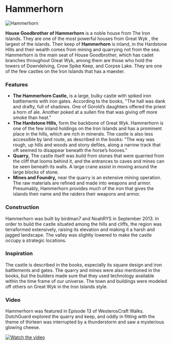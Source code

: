

# Hammerhorn

<Image src="https://cdn.sanity.io/images/1as7cn02/production/5acf99471cfc701b7756377eda569079173edef8-1920x1017.png?w=976&h=350&fit=crop&crop=center&auto=format" alt="Hammerhorn" width={976} height={350}  />

<ProjectDetails
  floatRight
  region="Iron Islands"
  house="House Goodbrother"
  type="Castle"
  status="Completed"
  warp="/warp hammerhorn"
  projectLead="birdman7, NoahRYS"
  dateStarted="September 30, 2013"
  dateCompleted="September 30, 2013"
/>

**House Goodbrother of Hammerhorn** is a noble house from The Iron Islands. They are one of the most powerful houses from Great Wyk , the largest of the islands. Their keep of **Hammerhorn** is inland, in the Hardstone Hills and their wealth comes from mining and quarrying not from the sea. Hammerhorn is the main seat of House Goodbrother, which has cadet branches throughout Great Wyk, among them are those who hold the towers of Downdelving, Crow Spike Keep, and Corpse Lake. They are one of the few castles on the Iron Islands that has a maester.  


### Features

* **The Hammerhorn Castle,** is a large, bulky castle with spiked iron battlements with iron gates. According to the books, "The hall was dank and drafty, full of shadows. One of Gorold’s daughters offered the priest a horn of ale. Another poked at a sullen fire that was giving off more smoke than heat."
* **The Hardstone Hills,** form the backbone of Great Wyk. Hammerhorn is one of the few inland holdings on the Iron Islands and has a prominent place in the hills, which are rich in minerals. The castle is also less accessible by land route, as described in the books: "The way was rough, up hills and woods and stony defiles, along a narrow track that oft seemed to disappear beneath the horse’s hooves."
* **Quarry,** The castle itself was build from stones that were quarried from the cliff that looms behind it, and the entrances to caves and mines can be seen beneath its walls. A large crane assist in moving around the large blocks of stone.
* **Mines and Foundry,** near the quarry is an extensive mining operation. The raw materials are refined and made into weapons and armor. Presumably, Hammerhorn provides much of the iron that gives the islands their name and the raiders their weapons and armor.

### Construction

Hammerhorn was built by birdman7 and NoahRYS in September 2013. In order to build the castle situated among the hills and cliffs, the region was terraformed extensively, raising its elevation and making it a harsh and jagged landscape. The valley was slightly lowered to make the castle occupy a strategic locations.

### Inspiration

The castle is described in the books, especially its square design and iron battlements and gates. The quarry and mines were also mentioned in the books, but the builders made sure that they used technology available within the time frame of our universe. The town and buildings were modeled off others on Great Wyk in the Iron Islands style.

### Video

Hammerhorn was featured in Episode 13 of WesterosCraft Walks. DutchGuard explored the quarry and keep, and oddly in fitting with the theme of thirteen was interrupted by a thunderstorm and saw a mysterious glowing cheese.  



[![Watch the video](https://img.youtube.com/vi/O_XcXypwkdk/0.jpg)](https://www.youtube.com/embed/O_XcXypwkdk)